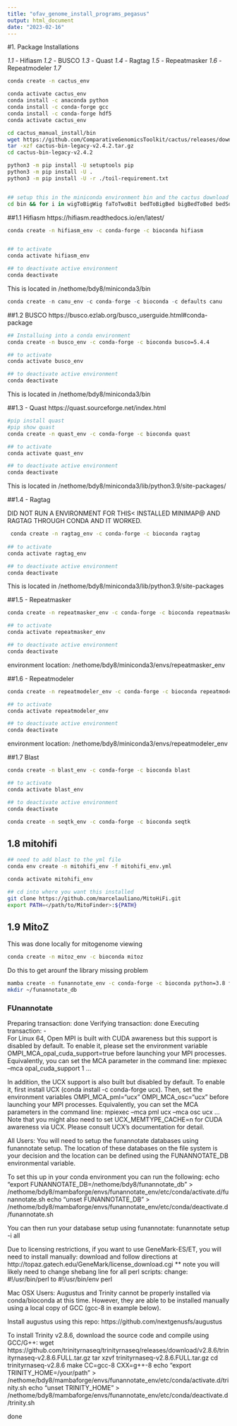```yaml
---
title: "ofav_genome_install_programs_pegasus"
output: html_document
date: "2023-02-16"
---
```


#1. Package Installations

*1.1* - Hifiasm 
*1.2* - BUSCO
*1.3* - Quast
*1.4* - Ragtag
*1.5* - Repeatmasker
*1.6* - Repeatmodeler
*1.7*


```bash
conda create -n cactus_env

conda activate cactus_env
conda install -c anaconda python
conda install -c conda-forge gcc
conda install -c conda-forge hdf5
conda activate cactus_env

cd cactus_manual_install/bin
wget https://github.com/ComparativeGenomicsToolkit/cactus/releases/download/v2.4.2/cactus-bin-legacy-v2.4.2.tar.gz
tar -xzf cactus-bin-legacy-v2.4.2.tar.gz
cd cactus-bin-legacy-v2.4.2

python3 -m pip install -U setuptools pip
python3 -m pip install -U .
python3 -m pip install -U -r ./toil-requirement.txt


## setup this in the miniconda environment bin and the cactus download bin
cd bin && for i in wigToBigWig faToTwoBit bedToBigBed bigBedToBed bedSort hgGcPercent; do wget -q http://hgdownload.cse.ucsc.edu/admin/exe/linux.x86_64/${i}; chmod ugo+x ${i}; done
```


##1.1 Hifiasm 
https://hifiasm.readthedocs.io/en/latest/ 

```bash
conda create -n hifiasm_env -c conda-forge -c bioconda hifiasm


## to activate
conda activate hifiasm_env

## to deactivate active environment
conda deactivate
```

This is located in 
/nethome/bdy8/miniconda3/bin


```r
conda create -n canu_env -c conda-forge -c bioconda -c defaults canu
```


##1.2 BUSCO
https://busco.ezlab.org/busco_userguide.html#conda-package

```bash
## Installuing into a conda environment
conda create -n busco_env -c conda-forge -c bioconda busco=5.4.4

## to activate
conda activate busco_env

## to deactivate active environment
conda deactivate
```

This is located in 
/nethome/bdy8/miniconda3/bin

##1.3 - Quast 
https://quast.sourceforge.net/index.html

```bash
#pip install quast
#pip show quast
conda create -n quast_env -c conda-forge -c bioconda quast

## to activate
conda activate quast_env

## to deactivate active environment
conda deactivate
```

This is located in 
/nethome/bdy8/miniconda3/lib/python3.9/site-packages/


##1.4 - Ragtag

DID NOT RUN A ENVIRONMENT FOR THIS< INSTALLED MINIMAP@ AND RAGTAG THROUGH CONDA AND IT WORKED. 
```bash
 conda create -n ragtag_env -c conda-forge -c bioconda ragtag
 
## to activate
conda activate ragtag_env

## to deactivate active environment
conda deactivate
```

This is located in 
/nethome/bdy8/miniconda3/lib/python3.9/site-packages


##1.5 - Repeatmasker

```bash
conda create -n repeatmasker_env -c conda-forge -c bioconda repeatmasker

## to activate
conda activate repeatmasker_env

## to deactivate active environment
conda deactivate
```

environment location: /nethome/bdy8/miniconda3/envs/repeatmasker_env


##1.6 - Repeatmodeler

```bash
conda create -n repeatmodeler_env -c conda-forge -c bioconda repeatmodeler

## to activate
conda activate repeatmodeler_env

## to deactivate active environment
conda deactivate
```

environment location: /nethome/bdy8/miniconda3/envs/repeatmodeler_env


##1.7 Blast

```bash
conda create -n blast_env -c conda-forge -c bioconda blast

## to activate
conda activate blast_env

## to deactivate active environment
conda deactivate
```

```bash
conda create -n seqtk_env -c conda-forge -c bioconda seqtk
```


## 1.8 mitohifi

```bash
## need to add blast to the yml file
conda env create -n mitohifi_env -f mitohifi_env.yml

conda activate mitohifi_env

## cd into where you want this installed
git clone https://github.com/marcelauliano/MitoHiFi.git
export PATH=</path/to/MitoFinder>:${PATH}
```


## 1.9 MitoZ

This was done locally for mitogenome viewing

```bash
conda create -n mitoz_env -c bioconda mitoz
```

Do this to get arounf the library missing problem

```bash
mamba create -n funannotate_env -c conda-forge -c bioconda python=3.8 funannotate
mkdir ~/funannotate_db

```







### FUnannotate 
Preparing transaction: done
Verifying transaction: done
Executing transaction: -  
For Linux 64, Open MPI is built with CUDA awareness but this support is disabled by default.
To enable it, please set the environment variable OMPI_MCA_opal_cuda_support=true before
launching your MPI processes. Equivalently, you can set the MCA parameter in the command line:
mpiexec --mca opal_cuda_support 1 ...
 
In addition, the UCX support is also built but disabled by default.
To enable it, first install UCX (conda install -c conda-forge ucx). Then, set the environment
variables OMPI_MCA_pml="ucx" OMPI_MCA_osc="ucx" before launching your MPI processes.
Equivalently, you can set the MCA parameters in the command line:
mpiexec --mca pml ucx --mca osc ucx ...
Note that you might also need to set UCX_MEMTYPE_CACHE=n for CUDA awareness via UCX.
Please consult UCX's documentation for detail.
 
##########################################################################################
All Users:
  You will need to setup the funannotate databases using funannotate setup.
  The location of these databases on the file system is your decision and the
  location can be defined using the FUNANNOTATE_DB environmental variable.
  
  To set this up in your conda environment you can run the following:
    echo "export FUNANNOTATE_DB=/nethome/bdy8/funannotate_db" > /nethome/bdy8/mambaforge/envs/funannotate_env/etc/conda/activate.d/funannotate.sh
    echo "unset FUNANNOTATE_DB" > /nethome/bdy8/mambaforge/envs/funannotate_env/etc/conda/deactivate.d/funannotate.sh
  
  You can then run your database setup using funannotate:
    funannotate setup -i all
    
  Due to licensing restrictions, if you want to use GeneMark-ES/ET, you will need to install manually:
  download and follow directions at http://topaz.gatech.edu/GeneMark/license_download.cgi
  ** note you will likely need to change shebang line for all perl scripts:
    change: #!/usr/bin/perl to #!/usr/bin/env perl
     
      
Mac OSX Users:
  Augustus and Trinity cannot be properly installed via conda/bioconda at this time. However,
  they are able to be installed manually using a local copy of GCC (gcc-8 in example below).

  Install augustus using this repo:
    https://github.com/nextgenusfs/augustus
  
  To install Trinity v2.8.6, download the source code and compile using GCC/G++:
    wget https://github.com/trinityrnaseq/trinityrnaseq/releases/download/v2.8.6/trinityrnaseq-v2.8.6.FULL.tar.gz
    tar xzvf trinityrnaseq-v2.8.6.FULL.tar.gz
    cd trinityrnaseq-v2.8.6
    make CC=gcc-8 CXX=g++-8
    echo "export TRINITY_HOME=/your/path" > /nethome/bdy8/mambaforge/envs/funannotate_env/etc/conda/activate.d/trinity.sh
    echo "unset TRINITY_HOME" > /nethome/bdy8/mambaforge/envs/funannotate_env/etc/conda/deactivate.d/trinity.sh    

##########################################################################################

done
